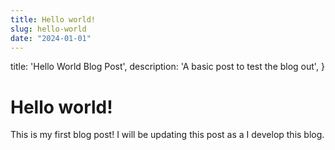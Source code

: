 ```yaml
---
title: Hello world!
slug: hello-world
date: "2024-01-01"
---
```



  title: 'Hello World Blog Post',
  description: 'A basic post to test the blog out',
}

# Hello world!

This is my first blog post! I will be updating this post as a I develop this blog.

<TestComponent />